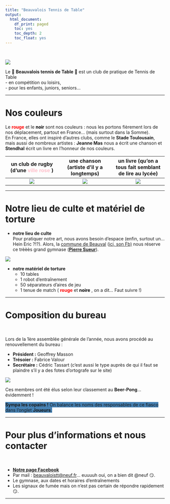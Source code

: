 ```yaml
---
title: "Beauvalois Tennis de Table"
output:
  html_document:
    df_print: paged
    toc: yes
    toc_depth: 2
    toc_float: yes
---
```


<br>

![](www/Actualites/logo.jpg)

Le 🏓 **Beauvalois tennis de Table** 🏓 est un club de pratique de Tennis de Table  
- en compétition ou loisirs,  
- pour les enfants, juniors, seniors...  

---

# **Nos couleurs**

Le <span style="color:red"> **rouge** </span> et le <span style="color:black"> **noir** </span> sont nos couleurs : nous les portons fièrement lors de nos déplacement, partout en France... (mais surtout dans la Somme).  
En France, elles ont inspiré d'autres clubs, comme le **Stade Toulousain**, mais aussi de nombreux artistes : **Jeanne Mas** nous a écrit une chanson et **Stendhal** écrit un livre en l'honneur de nos couleurs.

|un club de rugby (d'une <span style="color:pink"> ville rose </span> )|une chanson (artiste d'il y a longtemps)|un livre (qu'on a tous fait semblant de lire au lycée)|
|:---:|:---:|:---:|
|![](www/Actualites/ST.jpg)|![](www/Actualites/JeanneMas.jpg)|![](www/Actualites/Stendhal_Le-Rouge-et-le-Noir.jpg)|

---

# **Notre lieu de culte et matériel de torture**

- **notre lieu de culte**  
Pour pratiquer notre art, nous avons besoin d'espace (enfin, surtout un... Hein Eric ?!?). Alors, la [commune de Beauval](https://www.beauval.fr/) ([ici, son Fb)](https://www.facebook.com/Commune-de-Beauval-1448289485288877) nous réserve ce trèèès grand gymnase ([**Pierre Sueur**](https://www.beauval.fr/vie-associative/salle-pierre-sueur/)).

![](www/Actualites/vue_gymnase_ext.png)

- **notre matériel de torture**  
  - 10 tables
  - 1 robot d'entraînement
  - 50 séparateurs d'aires de jeu
  - 1 tenue de match (<span style="color:red"> **rouge** </span> et <span style="color:black"> **noire** </span>, on a dit... Faut suivre !)

---

# **Composition du bureau**

<br>

Lors de la 1ère assemblée générale de l'année, nous avons procédé au renouvellement du bureau :  

- **Président :** Geoffrey Masson  
- **Trésoier :** Fabrice Valour  
- **Secrétaire :** Cédric Tassart (c'est aussi le type auprès de qui il faut se plaindre s'il y a des fotes d'ortografe sur le site)  

![](www/Actualites/reunion ping.jpg)

Ces membres ont été élus selon leur classement au **Beer-Pong**... évidemment ! 

<span style="background-color:steelBlue"> **Sympa les copains !** On balance les noms des responsables de ce fiasco dans l'onglet **Joueurs**. </span>

---

# **Pour plus d'informations et nous contacter**

<br>

- [**Notre page Facebook**](https://www.facebook.com/beauvaltennisdetable)
- Par mail : <beauvaloistt@neuf.fr>... euuuuh oui, on a bien dit @neuf 😏.  
- Le gymnase, aux dates et horaires d'entraînements  
- Les signaux de fumée mais on n'est pas certain de répondre rapidement 😏.  

---
